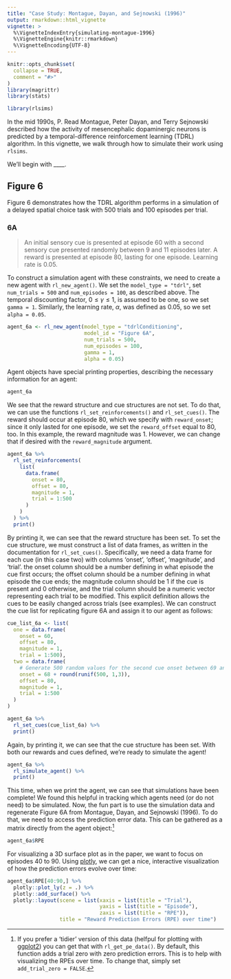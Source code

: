 ```yaml
---
title: "Case Study: Montague, Dayan, and Sejnowski (1996)"
output: rmarkdown::html_vignette
vignette: >
  %\VignetteIndexEntry{simulating-montague-1996}
  %\VignetteEngine{knitr::rmarkdown}
  %\VignetteEncoding{UTF-8}
---
```


```r
knitr::opts_chunk$set(
  collapse = TRUE,
  comment = "#>"
)
library(magrittr)
library(stats)
```

```r
library(rlsims)
```

In the mid 1990s, P. Read Montague, Peter Dayan, and Terry Sejnowski described how the activity of mesencephalic dopaminergic neurons is predicted by a temporal-difference reinforcement learning (TDRL) algorithm. In this vignette, we walk through how to simulate their work using `rlsims`.

We'll begin with \_\_\_\_.

## Figure 6

Figure 6 demonstrates how the TDRL algorithm performs in a simulation of a delayed spatial choice task with 500 trials and 100 episodes per trial.

### 6A

> An initial sensory cue is presented at episode 60 with a second sensory cue presented randomly between 9 and 11 episodes later. A reward is presented at episode 80, lasting for one episode. Learning rate is 0.05.

To construct a simulation agent with these constraints, we need to create a new agent with `rl_new_agent()`. We set the `model_type = "tdrl"`, set `num_trials = 500` and `num_episodes = 100`, as described above. The temporal discounting factor, $0 \leq \gamma \leq 1$, is assumed to be one, so we set `gamma = 1`. Similarly, the learning rate, $\alpha$, was defined as 0.05, so we set `alpha = 0.05`.

```r

agent_6a <- rl_new_agent(model_type = "tdrlConditioning",
                         model_id = "Figure 6A",
                         num_trials = 500,
                         num_episodes = 100,
                         gamma = 1,
                         alpha = 0.05)

```

Agent objects have special printing properties, describing the necessary information for an agent:

```r
agent_6a
```

We see that the reward structure and cue structures are not set. To do that, we can use the functions `rl_set_reinforcements()` and `rl_set_cues()`. The reward should occur at episode 80, which we specify with `reward_onset`; since it only lasted for one episode, we set the `reward_offset` equal to 80, too. In this example, the reward magnitude was 1. However, we can change that if desired with the `reward_magnitude` argument.

```r
agent_6a %>%
  rl_set_reinforcements(
    list(
      data.frame(
        onset = 80,
        offset = 80,
        magnitude = 1,
        trial = 1:500
      )
    )
  ) %>%
  print()
```

By printing it, we can see that the reward structure has been set. To set the cue structure, we must construct a list of data frames, as written in the documentation for `rl_set_cues()`. Specifically, we need a data frame for each cue (in this case two) with columns 'onset', 'offset', 'magnitude', and 'trial'. the onset column should be a number defining in what episode the cue first occurs; the offset column should be a number defining in what episode the cue ends; the magnitude column should be 1 if the cue is present and 0 otherwise, and the trial column should be a numeric vector representing each trial to be modified. This explicit definition allows the cues to be easily changed across trials (see examples). We can construct the cue list for replicating figure 6A and assign it to our agent as follows:

```r

cue_list_6a <- list(
  one = data.frame(
    onset = 60,
    offset = 80,
    magnitude = 1,
    trial = 1:500),
  two = data.frame(
    # Generate 500 random values for the second cue onset between 69 and 71
    onset = 68 + round(runif(500, 1,3)),
    offset = 80,
    magnitude = 1,
    trial = 1:500
  )
)

agent_6a %>%
  rl_set_cues(cue_list_6a) %>%
  print()

```

Again, by printing it, we can see that the cue structure has been set. With both our rewards and cues defined, we're ready to simulate the agent!

```r
agent_6a %>%
  rl_simulate_agent() %>%
  print()
```

This time, when we print the agent, we can see that simulations have been complete! We found this helpful in tracking which agents need (or do not need) to be simulated. Now, the fun part is to use the simulation data and regenerate Figure 6A from Montague, Dayan, and Sejnowski (1996). To do that, we need to access the prediction error data. This can be gathered as a matrix directly from the agent object:[^1]

[^1]: If you prefer a 'tidier' version of this data (helfpul for plotting with [ggplot2](https://ggplot2.tidyverse.org/)) you can get that with `rl_get_pe_data()`. By default, this function adds a trial zero with zero prediction errors. This is to help with visualizing the RPEs over time. To change that, simply set `add_trial_zero = FALSE`.

```r
agent_6a$RPE
```

For visualizing a 3D surface plot as in the paper, we want to focus on episodes 40 to 90. Using [plotly](https://plotly.com/r/getting-started/), we can get a nice, interactive visualization of how the prediction errors evolve over time:

```r

agent_6a$RPE[40:90,] %>%
  plotly::plot_ly(z = .) %>%
  plotly::add_surface() %>%
  plotly::layout(scene = list(xaxis = list(title = "Trial"),
                              yaxis = list(title = "Episode"),
                              zaxis = list(title = "RPE")),
                 title = "Reward Prediction Errors (RPE) over time")

```

